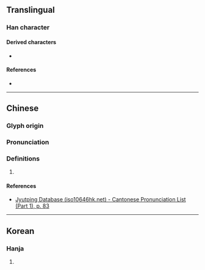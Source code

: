 {{character info}}
==Translingual==

===Han character===
{{Han char|rn=30|rad=口|as=13|sn=16|four=|canj=RTWB|ids=⿰口萬}}

====Derived characters====
* {{l|mul|[[𧔺]]}}

====References====
* {{Han ref|kx=0209.400|dkj=04374|dj=0432.230|hdz=10688.060|uh=5667|ud=22119}}

----

==Chinese==
{{zh-forms}}

===Glyph origin===
{{Han etym}}

===Pronunciation===
{{zh-pron
|m=xiè
|c=haai3
|mc=y
|oc=y
|ma=
|cat=
}}

===Definitions===
{{zh-hanzi}}

# {{zh-used|噧言}}

====References====
* [http://www.iso10646hk.net/jp/document/download.jsp Jyutping Database (iso10646hk.net) - Cantonese Pronunciation List (Part 1), p. 83]

----

==Korean==

===Hanja===
{{ko-hanja|홰}}

# {{rfdef|ko|sort=口13}}